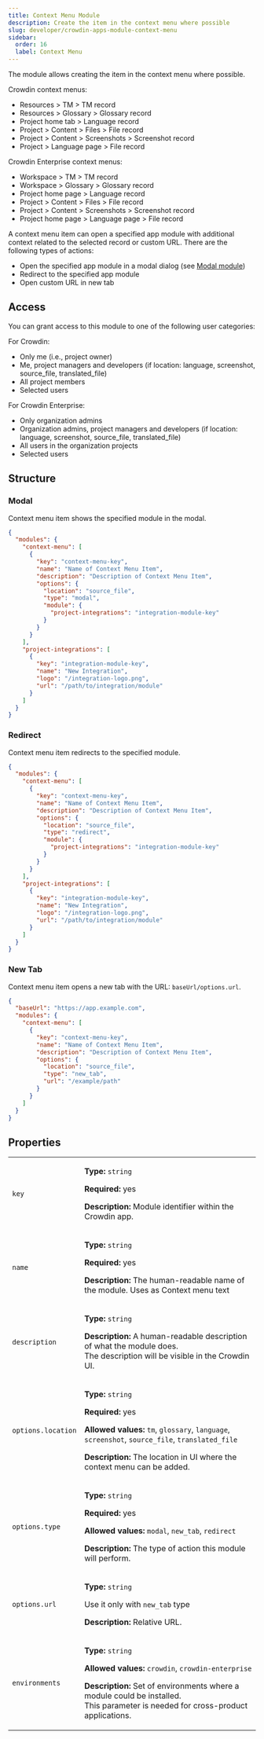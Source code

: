 ```yaml
---
title: Context Menu Module
description: Create the item in the context menu where possible
slug: developer/crowdin-apps-module-context-menu
sidebar:
  order: 16
  label: Context Menu
---
```


The module allows creating the item in the context menu where possible.

Crowdin context menus:
* Resources > TM > TM record
* Resources > Glossary > Glossary record
* Project home tab > Language record
* Project > Content > Files > File record
* Project > Content > Screenshots > Screenshot record
* Project > Language page > File record

Crowdin Enterprise context menus:
* Workspace > TM > TM record
* Workspace > Glossary > Glossary record
* Project home page > Language record
* Project > Content > Files > File record
* Project > Content > Screenshots > Screenshot record
* Project home page > Language page > File record

A context menu item can open a specified app module with additional context related to the selected record or custom URL.
There are the following types of actions:

* Open the specified app module in a modal dialog (see [Modal module](#modal))
* Redirect to the specified app module
* Open custom URL in new tab

## Access

You can grant access to this module to one of the following user categories:

For Crowdin:

* Only me (i.e., project owner)
* Me, project managers and developers (if location: language, screenshot, source_file, translated_file)
* All project members
* Selected users

For Crowdin Enterprise:

* Only organization admins
* Organization admins, project managers and developers (if location: language, screenshot, source_file, translated_file)
* All users in the organization projects
* Selected users

## Structure

### Modal

Context menu item shows the specified module in the modal.

```json title="manifest.json"
{
  "modules": {
    "context-menu": [
      {
        "key": "context-menu-key",
        "name": "Name of Context Menu Item",
        "description": "Description of Context Menu Item",
        "options": {
          "location": "source_file",
          "type": "modal",
          "module": {
            "project-integrations": "integration-module-key"
          }
        }
      }
    ],
    "project-integrations": [
      {
        "key": "integration-module-key",
        "name": "New Integration",
        "logo": "/integration-logo.png",
        "url": "/path/to/integration/module"
      }
    ]
  }
}
```

### Redirect

Context menu item redirects to the specified module.

```json title="manifest.json"
{
  "modules": {
    "context-menu": [
      {
        "key": "context-menu-key",
        "name": "Name of Context Menu Item",
        "description": "Description of Context Menu Item",
        "options": {
          "location": "source_file",
          "type": "redirect",
          "module": {
            "project-integrations": "integration-module-key"
          }
        }
      }
    ],
    "project-integrations": [
      {
        "key": "integration-module-key",
        "name": "New Integration",
        "logo": "/integration-logo.png",
        "url": "/path/to/integration/module"
      }
    ]
  }
}
```

### New Tab

Context menu item opens a new tab with the URL: `baseUrl/options.url`.

```json title="manifest.json"
{
  "baseUrl": "https://app.example.com",
  "modules": {
    "context-menu": [
      {
        "key": "context-menu-key",
        "name": "Name of Context Menu Item",
        "description": "Description of Context Menu Item",
        "options": {
          "location": "source_file",
          "type": "new_tab",
          "url": "/example/path"
        }
      }
    ]
  }
}
```

## Properties

<table>
  <tbody>
    <tr>
      <td><code>key</code></td>
      <td>
        <p><strong>Type:</strong> <code>string</code></p>
        <p><strong>Required:</strong> yes</p>
        <p><strong>Description:</strong> Module identifier within the Crowdin app.</p>
      </td>
    </tr>
    <tr>
      <td><code>name</code></td>
      <td>
        <p><strong>Type:</strong> <code>string</code></p>
        <p><strong>Required:</strong> yes</p>
        <p><strong>Description:</strong> The human-readable name of the module. Uses as Context menu text</p>
      </td>
    </tr>
    <tr>
      <td><code>description</code></td>
      <td>
        <p><strong>Type:</strong> <code>string</code></p>
        <p><strong>Description:</strong> A human-readable description of what the module does.<br/>The description will be visible in the Crowdin UI.</p>
      </td>
    </tr>
    <tr>
      <td><code class="whitespace-nowrap">options.location</code></td>
      <td>
        <p><strong>Type:</strong> <code>string</code></p>
        <p><strong>Required:</strong> yes</p>
        <p><strong>Allowed values:</strong> <code>tm</code>, <code>glossary</code>, <code>language</code>, <code>screenshot</code>, <code>source_file</code>, <code>translated_file</code></p>
        <p><strong>Description:</strong> The location in UI where the context menu can be added.</p>
      </td>
    </tr>
    <tr>
      <td><code>options.type</code></td>
      <td>
        <p><strong>Type:</strong> <code>string</code></p>
        <p><strong>Required:</strong> yes</p>
        <p><strong>Allowed values:</strong> <code>modal</code>, <code>new_tab</code>, <code>redirect</code></p>
        <p><strong>Description:</strong> The type of action this module will perform.</p>
      </td>
    </tr>
    <tr>
      <td><code>options.url</code></td>
      <td>
        <p><strong>Type:</strong> <code>string</code></p>
        <p>Use it only with <code>new_tab</code> type</p>
        <p><strong>Description:</strong> Relative URL.</p>
      </td>
    </tr>
    <tr>
      <td><code class="whitespace-nowrap">environments</code></td>
      <td>
        <p><strong>Type:</strong> <code>string</code></p>
        <p><strong>Allowed values:</strong> <code>crowdin</code>, <code>crowdin-enterprise</code></p>
        <p><strong>Description:</strong> Set of environments where a module could be installed.<br/>
        This parameter is needed for cross-product applications.</p>
      </td>
    </tr>
  </tbody>
</table>
